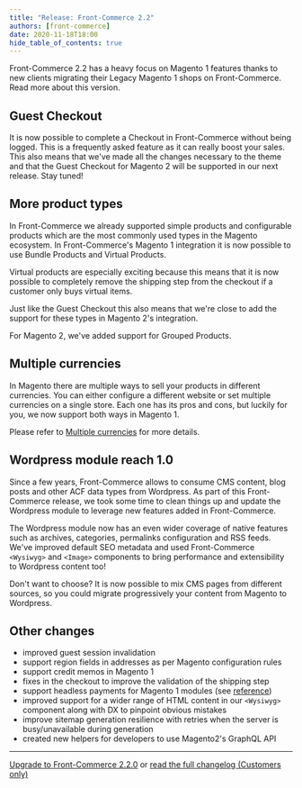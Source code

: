 ```yaml
---
title: "Release: Front-Commerce 2.2"
authors: [front-commerce]
date: 2020-11-18T18:00
hide_table_of_contents: true
---
```


Front-Commerce 2.2 has a heavy focus on Magento 1 features thanks to new clients
migrating their Legacy Magento 1 shops on Front-Commerce. Read more about this
version.

<!--truncate-->


## Guest Checkout

It is now possible to complete a Checkout in Front-Commerce without being
logged. This is a frequently asked feature as it can really boost your sales.
This also means that we've made all the changes necessary to the theme and that
the Guest Checkout for Magento 2 will be supported in our next release. Stay
tuned!

## More product types

In Front-Commerce we already supported simple products and configurable products
which are the most commonly used types in the Magento ecosystem. In
Front-Commerce's Magento 1 integration it is now possible to use Bundle Products
and Virtual Products.

Virtual products are especially exciting because this means that it is now
possible to completely remove the shipping step from the checkout if a customer
only buys virtual items.

Just like the Guest Checkout this also means that we're close to add the support
for these types in Magento 2's integration.

For Magento 2, we've added support for Grouped Products.

## Multiple currencies

In Magento there are multiple ways to sell your products in different
currencies. You can either configure a different website or set multiple
currencies on a single store. Each one has its pros and cons, but luckily for
you, we now support both ways in Magento 1.

Please refer to
[Multiple currencies](/docs/advanced/production-ready/multistore#Multiple-currencies)
for more details.

## Wordpress module reach 1.0

Since a few years, Front-Commerce allows to consume CMS content, blog posts and
other ACF data types from Wordpress. As part of this Front-Commerce release, we
took some time to clean things up and update the Wordpress module to leverage
new features added in Front-Commerce.

The Wordpress module now has an even wider coverage of native features such as
archives, categories, permalinks configuration and RSS feeds. We've improved
default SEO metadata and used Front-Commerce `<Wysiwyg>` and `<Image>`
components to bring performance and extensibility to Wordpress content too!

Don't want to choose? It is now possible to mix CMS pages from different
sources, so you could migrate progressively your content from Magento to
Wordpress.

## Other changes

- improved guest session invalidation
- support region fields in addresses as per Magento configuration rules
- support credit memos in Magento 1
- fixes in the checkout to improve the validation of the shipping step
- support headless payments for Magento 1 modules (see
  [reference](/docs/magento1/headless-payments))
- improved support for a wider range of HTML content in our `<Wysiwyg>`
  component along with DX to pinpoint obvious mistakes
- improve sitemap generation resilience with retries when the server is
  busy/unavailable during generation
- created new helpers for developers to use Magento2's GraphQL API

<hr />

<ChangelogFooter>

[Upgrade to Front-Commerce 2.2.0](/docs/appendices/migration-guides#2-1-x-gt-2-2-0)
or
[read the full changelog (Customers only)](https://gitlab.com/front-commerce/front-commerce/-/releases/2.2.0)

</ChangelogFooter>
